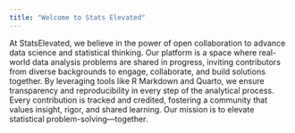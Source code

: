 ```yaml
---
title: "Welcome to Stats Elevated"
---
```

At StatsElevated, we believe in the power of open collaboration to advance data science and statistical thinking. Our platform is a space where real-world data analysis problems are shared in progress, inviting contributors from diverse backgrounds to engage, collaborate, and build solutions together. By leveraging tools like R Markdown and Quarto, we ensure transparency and reproducibility in every step of the analytical process. Every contribution is tracked and credited, fostering a community that values insight, rigor, and shared learning. Our mission is to elevate statistical problem-solving—together.
